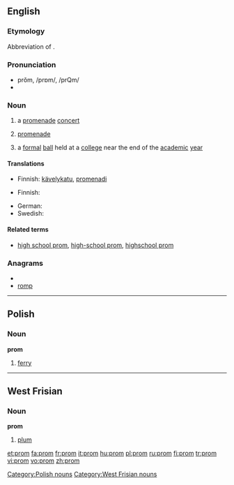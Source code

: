 ==English==

===Etymology===
Abbreviation of {{term|promenade|lang=en}}.

===Pronunciation===
* prŏm, /prɒm/, /prQm/
* {{rhymes|ɒm}}

===Noun===
{{wikipedia}}
{{en-noun}}

# {{British}} a [[promenade]] [[concert]]
# {{context|British|abbreviation}} [[promenade]]
# {{US}} a [[formal]] [[ball]] held at a [[college]] near the end of the [[academic]] [[year]]

====Translations====
{{trans-top|a promenade concert}}
{{trans-mid}}
{{trans-bottom}}

{{trans-top|promenade}}
* Finnish: [[kävelykatu]], [[promenadi]]
{{trans-mid}}
{{trans-bottom}}

{{trans-top|a formal ball}}
* Finnish: {{t-|fi|tanssiaiset|p}}
{{trans-mid}}
* German: {{t|de|Ball|m}}
* Swedish: {{t+|sv|bal}}
{{trans-bottom}}

====Related terms====
* [[high school prom]], [[high-school prom]], [[highschool prom]]

===Anagrams===
* {{alphagram|mopr}}
* [[romp#English|romp]]

----

==Polish==

===Noun===
'''prom'''

# [[ferry]]

[[Category:Polish nouns]]

----

==West Frisian==

===Noun===
'''prom'''

# [[plum]]

[[Category:West Frisian nouns]]

[[et:prom]]
[[fa:prom]]
[[fr:prom]]
[[it:prom]]
[[hu:prom]]
[[pl:prom]]
[[ru:prom]]
[[fi:prom]]
[[tr:prom]]
[[vi:prom]]
[[vo:prom]]
[[zh:prom]]